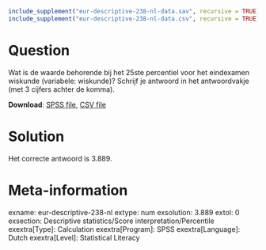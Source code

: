 ```r
include_supplement("eur-descriptive-238-nl-data.sav", recursive = TRUE)
include_supplement("eur-descriptive-238-nl-data.csv", recursive = TRUE)
```

Question
========
Wat is de waarde behorende bij het 25ste percentiel voor het eindexamen wiskunde (variabele: wiskunde)? Schrijf je antwoord in het antwoordvakje (met 3 cijfers achter de komma).

**Download**: [SPSS file](eur-descriptive-238-nl-data.sav), [CSV file](eur-descriptive-238-nl-data.csv)


Solution
========
Het correcte antwoord is 3.889.


Meta-information
================
exname: eur-descriptive-238-nl
extype: num
exsolution: 3.889
extol: 0
exsection: Descriptive statistics/Score interpretation/Percentile
exextra[Type]: Calculation
exextra[Program]: SPSS
exextra[Language]: Dutch
exextra[Level]: Statistical Literacy
